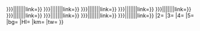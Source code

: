 <includeonly>{{BSrow-sc
|1={{BS-overlap|{{{PX|x{{BSpx}}}}}|{{{1|}}}|{{{O1|}}}|{{{O12|}}}|{{{O13|}}}|{{{O14|}}}|{{{O15|}}}|link={{{L1|}}}}}
{{BS-overlap|{{{PX2|{{#if: {{{PX|}}}|{{{PX}}}|x{{BSpx}}}}}}}|{{{2|}}}|{{{O2|}}}|{{{O22|}}}|{{{O23|}}}|{{{O24|}}}|{{{O25|}}}|link={{{L2|}}}}}
{{BS-overlap|{{{PX3|{{#if: {{{PX|}}}|{{{PX}}}|x{{BSpx}}}}}}}|{{{3|}}}|{{{O3|}}}|{{{O32|}}}|{{{O33|}}}|{{{O34|}}}|{{{O35|}}}|link={{{L3|}}}}}
{{BS-overlap|{{{PX4|{{#if: {{{PX|}}}|{{{PX}}}|x{{BSpx}}}}}}}|{{{4|}}}|{{{O4|}}}|{{{O42|}}}|{{{O43|}}}|{{{O44|}}}|{{{O45|}}}|link={{{L4|}}}}}
{{BS-overlap|{{{PX5|{{#if: {{{PX|}}}|{{{PX}}}|x{{BSpx}}}}}}}|{{{5|}}}|{{{O5|}}}|{{{O52|}}}|{{{O53|}}}|{{{O54|}}}|{{{O55|}}}|link={{{L5|}}}}}
{{BS-overlap|{{{PX6|{{#if: {{{PX|}}}|{{{PX}}}|x{{BSpx}}}}}}}|{{{6|}}}|{{{O6|}}}|{{{O62|}}}|{{{O63|}}}|{{{O64|}}}|{{{O65|}}}|link={{{L6|}}}}}
{{BS-overlap|{{{PX7|{{#if: {{{PX|}}}|{{{PX}}}|x{{BSpx}}}}}}}|{{{7|}}}|{{{O7|}}}|{{{O72|}}}|{{{O73|}}}|{{{O74|}}}|{{{O75|}}}|link={{{L7|}}}}}
{{BS-overlap|{{{PX8|{{#if: {{{PX|}}}|{{{PX}}}|x{{BSpx}}}}}}}|{{{8|}}}|{{{O8|}}}|{{{O82|}}}|{{{O83|}}}|{{{O84|}}}|{{{O85|}}}|link={{{L8|}}}}}
{{BS-overlap|{{{PX9|{{#if: {{{PX|}}}|{{{PX}}}|x{{BSpx}}}}}}}|{{{9|}}}|{{{O9|}}}|{{{O92|}}}|{{{O93|}}}|{{{O94|}}}|{{{O95|}}}|link={{{L9|}}}}}
{{BS-overlap|{{{PX10|{{#if: {{{PX|}}}|{{{PX}}}|x{{BSpx}}}}}}}|{{{10|}}}|{{{O10|}}}|{{{O102|}}}|{{{O103|}}}|{{{O104|}}}|{{{O105|}}}|link={{{L10|}}}}}
|2={{{11|}}}
|3={{{12|}}}
|4={{{13|}}}
|5={{{14|}}}
|bg={{{bg|}}}
|HI={{{HI|}}}
|km={{{km|}}}
|tw={{{tw|}}}
}}</includeonly><noinclude>
{{doc|Template:BS-startCollapsible/doc}}
</noinclude>